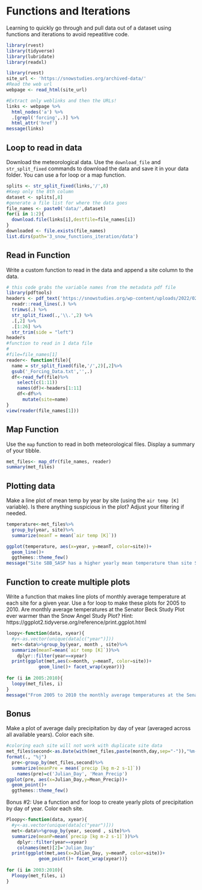 # Functions and Iterations
Learning to quickly go through and pull data out of a dataset using functions and iterations to avoid repeatitive code. 
```r
library(rvest)
library(tidyverse)
library(lubridate)
library(readxl)

```

```r
library(rvest)
site_url <- 'https://snowstudies.org/archived-data/'
#Read the web url
webpage <- read_html(site_url)

#Extract only weblinks and then the URLs!
links <- webpage %>%
  html_nodes('a') %>%
  .[grepl('forcing',.)] %>%
  html_attr('href')
message(links)
```
## Loop to read in data 
Download the meteorological data. Use the `download_file` and `str_split_fixed` commands to download the data and save it in your data folder. You can use a for loop or a map function. 
```r
splits <- str_split_fixed(links,'/',8)
#Keep only the 8th column
dataset <- splits[,8] 
#generate a file list for where the data goes
file_names <- paste0('data/',dataset)
for(i in 1:2){
  download.file(links[i],destfile=file_names[i])
}
downloaded <- file.exists(file_names)
list.dirs(path='3_snow_functions_iteration/data')


```
## Read in Function
Write a custom function to read in the data and append a site column to the data. 

```r

# this code grabs the variable names from the metadata pdf file
library(pdftools)
headers <- pdf_text('https://snowstudies.org/wp-content/uploads/2022/02/Serially-Complete-Metadata-text08.pdf') %>%
  readr::read_lines(.) %>%
  trimws(.) %>%
  str_split_fixed(.,'\\.',2) %>%
  .[,2] %>%
  .[1:26] %>%
  str_trim(side = "left")
headers
#function to read in 1 data file
# 
#file=file_names[1]
reader<- function(file){
  name = str_split_fixed(file,'/',2)[,2]%>%
  gsub('_Forcing_Data.txt','',.)
  df<-read_fwf(file)%>%
    select(c(1:11))
    names(df)<-headers[1:11]
    df<-df%>%
      mutate(site=name)
}
view(reader(file_names[1]))


```

## Map Function
Use the `map` function to read in both meteorological files. Display a summary of your tibble.
```r

met_files<- map_dfr(file_names, reader)
summary(met_files)

```
## Plotting data
Make a line plot of mean temp by year by site (using the `air temp [K]` variable). Is there anything suspicious in the plot? Adjust your filtering if needed.
```r
temperature<-met_files%>%
  group_by(year, site)%>%
  summarize(meanT = mean(`air temp [K]`))

ggplot(temperature, aes(x=year, y=meanT, color=site))+
  geom_line()+
  ggthemes::theme_few()
message("Site SBB_SASP has a higher yearly mean temperature than site SBB_SBSP for all years in the dataset. There is a big jump in temperature from the first year to the following years. Further inspection (in Q6) is needed to determine the suspicious jump in data.")

```
## Function to create multiple plots
Write a function that makes line plots of monthly average temperature at each site for a given year. Use a for loop to make these plots for 2005 to 2010. Are monthly average temperatures at the Senator Beck Study Plot ever warmer than the Snow Angel Study Plot?
Hint: https://ggplot2.tidyverse.org/reference/print.ggplot.html
```r

loopy<-function(data, xyear){
  #y<-as.vector(unique(data[c("year")]))
  met<-data%>%group_by(year, month , site)%>%
  summarize(meanT=mean(`air temp [K]`))%>%
    dplyr::filter(year==xyear)
  print(ggplot(met,aes(x=month, y=meanT, color=site))+
            geom_line()+ facet_wrap(xyear))}
  
for (i in 2005:2010){
  loopy(met_files, i)
}
message("From 2005 to 2010 the monthly average temperatures at the Senator Beck Study Plot are never warmer than the Snow Angel Study Plot")

```
## Bonus
Make a plot of average daily precipitation by day of year (averaged across all available years). Color each site. 
```r
#coloring each site will not work with duplicate site data
met_files$second<-as.Date(with(met_files,paste(month,day,sep="-")),"%m-%d")%>%
format(., "%j")
  pre<-group_by(met_files,second)%>%
  summarize(meanPre = mean(`precip [kg m-2 s-1]`))
    names(pre)=c('Julian_Day', 'Mean_Precip')
ggplot(pre, aes(x=Julian_Day,y=Mean_Precip))+
  geom_point()+
  ggthemes::theme_few()


```
Bonus #2: Use a function and for loop to create yearly plots of precipitation by day of year. Color each site. 
```r

Ploopy<-function(data, xyear){
  #y<-as.vector(unique(data[c("year")]))
  met<-data%>%group_by(year, second , site)%>%
  summarize(meanP=mean(`precip [kg m-2 s-1]`))%>%
    dplyr::filter(year==xyear)
    colnames(met)[2]='Julian_Day'
  print(ggplot(met,aes(x=Julian_Day, y=meanP, color=site))+
            geom_point()+ facet_wrap(xyear))}
  
for (i in 2003:2010){
  Ploopy(met_files, i)
}

```
